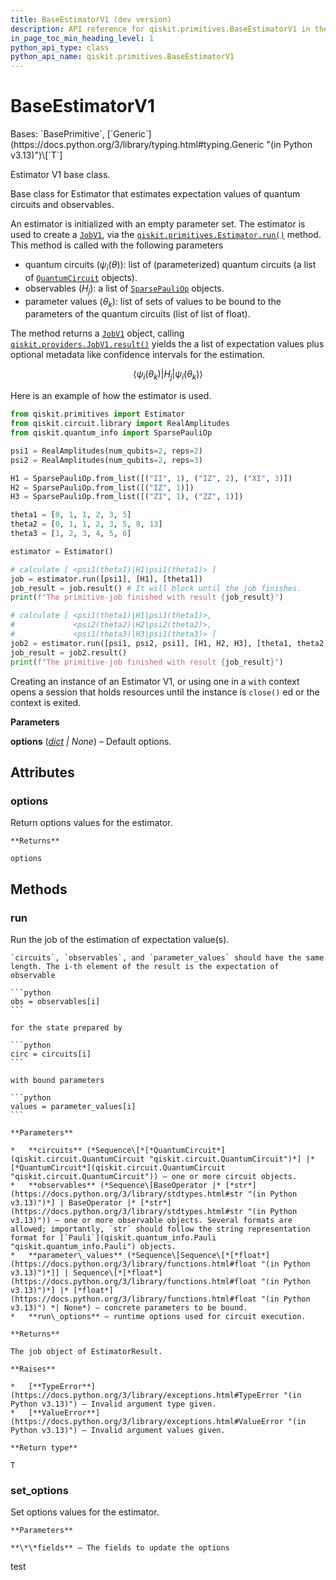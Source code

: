 ```yaml
---
title: BaseEstimatorV1 (dev version)
description: API reference for qiskit.primitives.BaseEstimatorV1 in the dev version of qiskit
in_page_toc_min_heading_level: 1
python_api_type: class
python_api_name: qiskit.primitives.BaseEstimatorV1
---
```


# BaseEstimatorV1

<Class id="qiskit.primitives.BaseEstimatorV1" isDedicatedPage={true} github="https://github.com/Qiskit/qiskit/tree/stable/1.3/qiskit/primitives/base/base_estimator.py#L42-L188" signature="qiskit.primitives.BaseEstimatorV1(*, options=None)" modifiers="class">
  Bases: `BasePrimitive`, [`Generic`](https://docs.python.org/3/library/typing.html#typing.Generic "(in Python v3.13)")\[`T`]

  Estimator V1 base class.

  Base class for Estimator that estimates expectation values of quantum circuits and observables.

  An estimator is initialized with an empty parameter set. The estimator is used to create a [`JobV1`](qiskit.providers.JobV1 "qiskit.providers.JobV1"), via the [`qiskit.primitives.Estimator.run()`](qiskit.primitives.Estimator#run "qiskit.primitives.Estimator.run") method. This method is called with the following parameters

  *   quantum circuits ($\psi_i(\theta)$): list of (parameterized) quantum circuits (a list of [`QuantumCircuit`](qiskit.circuit.QuantumCircuit "qiskit.circuit.QuantumCircuit") objects).
  *   observables ($H_j$): a list of [`SparsePauliOp`](qiskit.quantum_info.SparsePauliOp "qiskit.quantum_info.SparsePauliOp") objects.
  *   parameter values ($\theta_k$): list of sets of values to be bound to the parameters of the quantum circuits (list of list of float).

  The method returns a [`JobV1`](qiskit.providers.JobV1 "qiskit.providers.JobV1") object, calling [`qiskit.providers.JobV1.result()`](qiskit.providers.JobV1#result "qiskit.providers.JobV1.result") yields the a list of expectation values plus optional metadata like confidence intervals for the estimation.

$$
\langle\psi_i(\theta_k)|H_j|\psi_i(\theta_k)\rangle
$$

  Here is an example of how the estimator is used.

  ```python
  from qiskit.primitives import Estimator
  from qiskit.circuit.library import RealAmplitudes
  from qiskit.quantum_info import SparsePauliOp

  psi1 = RealAmplitudes(num_qubits=2, reps=2)
  psi2 = RealAmplitudes(num_qubits=2, reps=3)

  H1 = SparsePauliOp.from_list([("II", 1), ("IZ", 2), ("XI", 3)])
  H2 = SparsePauliOp.from_list([("IZ", 1)])
  H3 = SparsePauliOp.from_list([("ZI", 1), ("ZZ", 1)])

  theta1 = [0, 1, 1, 2, 3, 5]
  theta2 = [0, 1, 1, 2, 3, 5, 8, 13]
  theta3 = [1, 2, 3, 4, 5, 6]

  estimator = Estimator()

  # calculate [ <psi1(theta1)|H1|psi1(theta1)> ]
  job = estimator.run([psi1], [H1], [theta1])
  job_result = job.result() # It will block until the job finishes.
  print(f"The primitive-job finished with result {job_result}")

  # calculate [ <psi1(theta1)|H1|psi1(theta1)>,
  #             <psi2(theta2)|H2|psi2(theta2)>,
  #             <psi1(theta3)|H3|psi1(theta3)> ]
  job2 = estimator.run([psi1, psi2, psi1], [H1, H2, H3], [theta1, theta2, theta3])
  job_result = job2.result()
  print(f"The primitive-job finished with result {job_result}")
  ```

  Creating an instance of an Estimator V1, or using one in a `with` context opens a session that holds resources until the instance is `close()` ed or the context is exited.

  **Parameters**

  **options** ([*dict*](https://docs.python.org/3/library/stdtypes.html#dict "(in Python v3.13)") *| None*) – Default options.

  ## Attributes

  ### options

  <Attribute id="qiskit.primitives.BaseEstimatorV1.options">
    Return options values for the estimator.

    **Returns**

    options
  </Attribute>

  ## Methods

  ### run

  <Function id="qiskit.primitives.BaseEstimatorV1.run" github="https://github.com/Qiskit/qiskit/tree/stable/1.3/qiskit/primitives/base/base_estimator.py#L121-L178" signature="run(circuits, observables, parameter_values=None, **run_options)">
    Run the job of the estimation of expectation value(s).

    `circuits`, `observables`, and `parameter_values` should have the same length. The i-th element of the result is the expectation of observable

    ```python
    obs = observables[i]
    ```

    for the state prepared by

    ```python
    circ = circuits[i]
    ```

    with bound parameters

    ```python
    values = parameter_values[i]
    ```

    **Parameters**

    *   **circuits** (*Sequence\[*[*QuantumCircuit*](qiskit.circuit.QuantumCircuit "qiskit.circuit.QuantumCircuit")*] |* [*QuantumCircuit*](qiskit.circuit.QuantumCircuit "qiskit.circuit.QuantumCircuit")) – one or more circuit objects.
    *   **observables** (*Sequence\[BaseOperator |* [*str*](https://docs.python.org/3/library/stdtypes.html#str "(in Python v3.13)")*] | BaseOperator |* [*str*](https://docs.python.org/3/library/stdtypes.html#str "(in Python v3.13)")) – one or more observable objects. Several formats are allowed; importantly, `str` should follow the string representation format for [`Pauli`](qiskit.quantum_info.Pauli "qiskit.quantum_info.Pauli") objects.
    *   **parameter\_values** (*Sequence\[Sequence\[*[*float*](https://docs.python.org/3/library/functions.html#float "(in Python v3.13)")*]] | Sequence\[*[*float*](https://docs.python.org/3/library/functions.html#float "(in Python v3.13)")*] |* [*float*](https://docs.python.org/3/library/functions.html#float "(in Python v3.13)") *| None*) – concrete parameters to be bound.
    *   **run\_options** – runtime options used for circuit execution.

    **Returns**

    The job object of EstimatorResult.

    **Raises**

    *   [**TypeError**](https://docs.python.org/3/library/exceptions.html#TypeError "(in Python v3.13)") – Invalid argument type given.
    *   [**ValueError**](https://docs.python.org/3/library/exceptions.html#ValueError "(in Python v3.13)") – Invalid argument values given.

    **Return type**

    T
  </Function>

  ### set\_options

  <Function id="qiskit.primitives.BaseEstimatorV1.set_options" github="https://github.com/Qiskit/qiskit/tree/stable/1.3/qiskit/primitives/base/base_primitive.py#L39-L45" signature="set_options(**fields)">
    Set options values for the estimator.

    **Parameters**

    **\*\*fields** – The fields to update the options
  </Function>
</Class>

test
